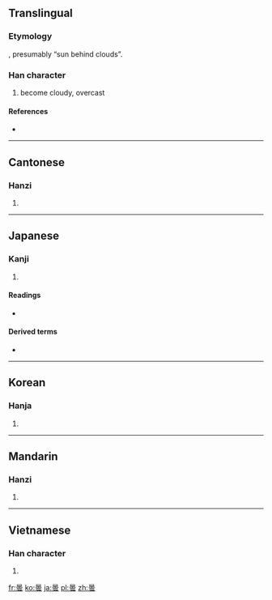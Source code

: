 {{also|昙}}
==Translingual==
{{zh-forms|[[昙]]|曇}}
===Etymology===
{{Han compound|日|雲|ls=ic}}, presumably “sun behind clouds”.
{{rfe}}

===Han character===
{{Han char|rn=72|rad=日|as=12|sn=16|four=6073<sub>1</sub>|canj=日一月戈 (AMBI)}}

# become cloudy, overcast

====References====
* {{Han ref|kx=0500.130|dkj=14172|dj=0870.090|hdz=21536.040|uh=66C7|ud=26311|bh=BEE8|bd=48872}}

----

==Cantonese==

===Hanzi===
{{yue-hanzi|jyut=|y=taam4|sim=昙}}

# {{defn|Cantonese|sort=日12}}

----

==Japanese==

===Kanji===
{{ja-kanji|grade=c|rs=日12}}

# {{defn|Japanese|sort=日12}}

====Readings====
* {{ja-readings|on=[[どん]] (don), [[たん]] (tan)|kun=[[くもる]] (kumoru), [[くもり]] (kumori)}}

====Derived terms====
* {{term|曇り||cloudy|tr=[[くもり]], [[kumori]]|sc=Jpan|lang=ja}}
----

==Korean==

===Hanja===
{{ko-hanja|hangeul=담|eumhun=|rv=dam|mr=tam|y=tam}}

# {{defn|Korean|sort=日12}}

----

==Mandarin==

===Hanzi===
{{cmn-hanzi|sim=昙|pin=[[tán]] ([[tan2]])|wg=t'an<sup>2</sup>}}

# {{defn|Mandarin|sort=日12}}

----

==Vietnamese==

===Han character===
{{vi-hantu|[[đàm]]|rs=日12}}

# {{defn|Vietnamese|sort=日12}}

[[fr:曇]]
[[ko:曇]]
[[ja:曇]]
[[pl:曇]]
[[zh:曇]]